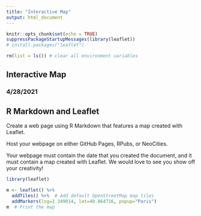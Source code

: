 ```yaml
---
title: "Interactive Map"
output: html_document
---
```


 
```r
knitr::opts_chunk$set(echo = TRUE)
suppressPackageStartupMessages(library(leaflet))
# install.packages("leaflet")

rm(list = ls()) # clear all environment variables
```

## Interactive Map
### 4/28/2021

## R Markdown and Leaflet
Create a web page using R Markdown that features a map created with Leaflet. 

Host your webpage on either GitHub Pages, RPubs, or NeoCities.

Your webpage must contain the date that you created the document, and it must contain a map created with Leaflet. We would love to see you show off your creativity! 



```r
library(leaflet)

m <- leaflet() %>%
  addTiles() %>%  # Add default OpenStreetMap map tiles
  addMarkers(lng=2.349014, lat=48.864716, popup="Paris")
m  # Print the map
```